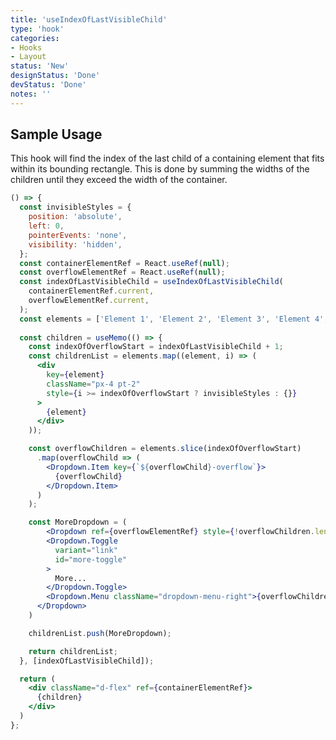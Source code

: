 ```yaml
---
title: 'useIndexOfLastVisibleChild'
type: 'hook'
categories:
- Hooks
- Layout
status: 'New'
designStatus: 'Done'
devStatus: 'Done'
notes: ''
---
```


## Sample Usage
This hook will find the index of the last child of a containing element
that fits within its bounding rectangle. This is done by summing the widths
of the children until they exceed the width of the container.


```jsx live
() => {
  const invisibleStyles = {
    position: 'absolute',
    left: 0,
    pointerEvents: 'none',
    visibility: 'hidden',
  };
  const containerElementRef = React.useRef(null);
  const overflowElementRef = React.useRef(null);
  const indexOfLastVisibleChild = useIndexOfLastVisibleChild(
    containerElementRef.current,
    overflowElementRef.current,
  );
  const elements = ['Element 1', 'Element 2', 'Element 3', 'Element 4', 'Element 5', 'Element 6', 'Element 7'];
  
  const children = useMemo(() => {
    const indexOfOverflowStart = indexOfLastVisibleChild + 1;
    const childrenList = elements.map((element, i) => (
      <div
        key={element}
        className="px-4 pt-2"
        style={i >= indexOfOverflowStart ? invisibleStyles : {}}
      >
        {element}
      </div>
    ));

    const overflowChildren = elements.slice(indexOfOverflowStart)
      .map(overflowChild => (
        <Dropdown.Item key={`${overflowChild}-overflow`}>
          {overflowChild}
        </Dropdown.Item>
      )
    );

    const MoreDropdown = (
    	<Dropdown ref={overflowElementRef} style={!overflowChildren.length ? invisibleStyles : {}} key="overflow-example">
        <Dropdown.Toggle
          variant="link"
          id="more-toggle"
        >
          More...
        </Dropdown.Toggle>
        <Dropdown.Menu className="dropdown-menu-right">{overflowChildren}</Dropdown.Menu>
      </Dropdown>
    )

    childrenList.push(MoreDropdown);

    return childrenList;
  }, [indexOfLastVisibleChild]);

  return (
    <div className="d-flex" ref={containerElementRef}>
      {children}
    </div>
  )
};

```